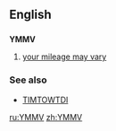 ==English==

==={{initialism}}===
'''YMMV'''

# {{internet}} [[your mileage may vary]]

===See also===
*[[TIMTOWTDI]]

[[ru:YMMV]]
[[zh:YMMV]]